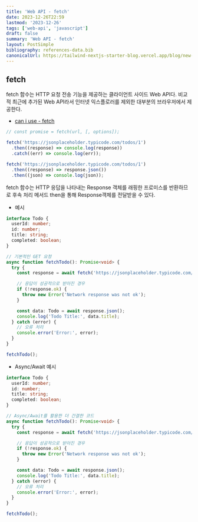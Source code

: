```yaml
---
title: 'Web API - fetch'
date: 2023-12-26T22:59
lastmod: '2023-12-26'
tags: ['web-api', 'javascript']
draft: false
summary: 'Web API - fetch'
layout: PostSimple
bibliography: references-data.bib
canonicalUrl: https://tailwind-nextjs-starter-blog.vercel.app/blog/new-features-in-v1/
---
```


## fetch

fetch 함수는 HTTP 요청 전송 기능을 제공하는 클라이언트 사이드 Web API다.
비교적 최근에 추가된 Web API라서 인터넷 익스플로러를 제외한 대부분의 브라우저에서 제공한다.

- [can i use - fetch](https://caniuse.com/?search=fetch)

```javascript
// const promise = fetch(url, [, options]);

fetch('https://jsonplaceholder.typicode.com/todos/1')
  .then((response) => console.log(response))
  .catch((err) => console.log(err));
```

```javascript
fetch('https://jsonplaceholder.typicode.com/todos/1')
  .then((response) => response.json())
  .then((json) => console.log(json));
```

fetch 함수는 HTTP 응답을 나타내는 Response 객체를 래핑한 프로미스를 반환하므로 후속 처리 메서드 then을 통해 Response객체를 전달받을 수 있다.

- 예시

```typescript
interface Todo {
  userId: number;
  id: number;
  title: string;
  completed: boolean;
}

// 기본적인 GET 요청
async function fetchTodo(): Promise<void> {
  try {
    const response = await fetch('https://jsonplaceholder.typicode.com/todos/1');

    // 응답이 성공적으로 받아진 경우
    if (!response.ok) {
      throw new Error('Network response was not ok');
    }

    const data: Todo = await response.json();
    console.log('Todo Title:', data.title);
  } catch (error) {
    // 오류 처리
    console.error('Error:', error);
  }
}

fetchTodo();
```

- Async/Await 예시

```typescript
interface Todo {
  userId: number;
  id: number;
  title: string;
  completed: boolean;
}

// Async/Await를 활용한 더 간결한 코드
async function fetchTodo(): Promise<void> {
  try {
    const response = await fetch('https://jsonplaceholder.typicode.com/todos/1');

    // 응답이 성공적으로 받아진 경우
    if (!response.ok) {
      throw new Error('Network response was not ok');
    }

    const data: Todo = await response.json();
    console.log('Todo Title:', data.title);
  } catch (error) {
    // 오류 처리
    console.error('Error:', error);
  }
}

fetchTodo();
```
